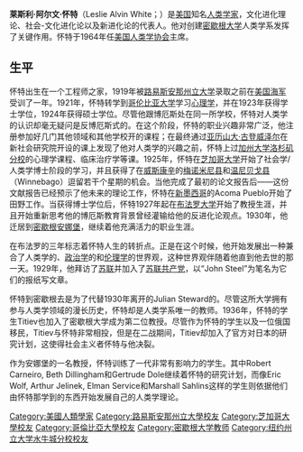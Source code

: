 '''莱斯利·阿尔文·怀特'''（Leslie Alvin White；{{bd|1900年|1月19日|1975年|3月31日}}）是[[美国|美国]]知名[[人类学家|人类学家]]，文化进化理论、社会-文化进化论以及新进化论的代表人。他对创建[[密歇根大学|密歇根大学]]人类学系发挥了关键作用。怀特于1964年任[[美国人类学协会|美国人类学协会]]主席。

==生平==
怀特出生在一个工程师之家，1919年被[[路易斯安那州立大学|路易斯安那州立大学]]录取之前在[[美国海军|美国海军]]受训了一年。1921年，怀特转学到[[哥伦比亚大学|哥伦比亚大学]]学习[[心理学|心理学]]，并在1923年获得学士学位，1924年获得硕士学位。尽管他跟博厄斯处在同一所学校，怀特对人类学的认识却毫无疑问是反博厄斯式的。在这个阶段，怀特的职业兴趣非常广泛，他注册参加好几门其他领域和其他学校开的课程；在最终通过[[亚历山大·古登威泽尔|亚历山大·古登威泽尔]]在新社会研究院开设的课上发现了他对人类学的兴趣之前，怀特上过[[加州大学洛杉矶分校|加州大学洛杉矶分校]]的心理学课程、临床治疗学等课。1925年，怀特在[[芝加哥大学|芝加哥大学]]开始了社会学/人类学博士阶段的学习，并且获得了在[[威斯康辛|威斯康辛]]的[[梅諾米尼縣_(威斯康辛州)|梅诺米尼县]]和[[温尼贝戈县|温尼贝戈县]]（Winnebago）逗留若干个星期的机会。当他完成了最初的论文报告后——这份文献报告已经预示了他未来的理论工作，怀特在[[新墨西哥|新墨西哥]]的Acoma Pueblo开始了田野工作。当获得博士学位后，怀特1927年起在[[布法罗大学|布法罗大学]]开始了教授生涯，并且开始重新思考他的博厄斯教育背景曾经灌输给他的反进化论观点。1930年，他迁居到[[密歇根|密歇根]][[安娜堡|安娜堡]]，继续着他充满活力的职业生涯。

在布法罗的三年标志着怀特人生的转折点。正是在这个时候，他开始发展出一种兼合了人类学的、[[政治学|政治学]]的和[[伦理学|伦理学]]的世界观，这种世界观伴随着他直到他去世的那一天。1929年，他拜访了[[苏联|苏联]]并加入了[[苏联共产党|苏联共产党]]，以“John Steel”为笔名为它们的报纸写文章。

怀特到密歇根去是为了代替1930年离开的Julian Steward的。尽管这所大学拥有参与人类学领域的漫长历史，怀特却是人类学系唯一的教师。1936年，怀特的学生Titiev也加入了密歇根大学成为第二位教授。尽管作为怀特的学生以及一位俄国移民，Titiev与怀特非常相投，但是在二战期间，Titiev却加入了官方对日本的研究计划，这使得社会主义者怀特与他决裂。

作为安娜堡的一名教授，怀特训练了一代非常有影响力的学生。其中Robert Carneiro, Beth Dillingham和Gertrude Dole继续着怀特的研究计划，而像Eric Wolf, Arthur Jelinek, Elman Service和Marshall Sahlins这样的学生则依据他们由怀特那学到的东西开始发展自己的人类学理论。

{{Authority control}}
{{DEFAULTSORT: White, Leslie}}
[[Category:美國人類學家|Category:美國人類學家]]
[[Category:路易斯安那州立大學校友|Category:路易斯安那州立大學校友]]
[[Category:芝加哥大學校友|Category:芝加哥大學校友]]
[[Category:哥倫比亞大學校友|Category:哥倫比亞大學校友]]
[[Category:密歇根大学教师|Category:密歇根大学教师]]
[[Category:纽约州立大学水牛城分校校友|Category:纽约州立大学水牛城分校校友]]